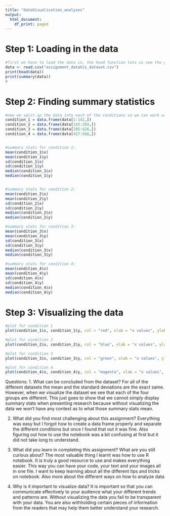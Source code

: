 ```yaml
---
title: "dataVisualisation_analyses"
output:
  html_document:
    df_print: paged
---
```

# Step 1: Loading in the data

```r
#first we have to load the data in, the head function lets us see the general format of the table and the summary function gives summary stats for all the data
data <- read.csv("assignment_dataVis_dataset.csv")
print(head(data))
print(summary(data))
#
```

# Step 2: Finding summary statistics
```r

#now we split up the data into each of the conditions so we can work with it 
condition_1 = data.frame(data[1:142,])
condition_2 = data.frame(data[143:284,])
condition_3 = data.frame(data[285:426,])
condition_4 = data.frame(data[427:568,])


#summary stats for condition 1:
mean(condition_1$x)
mean(condition_1$y)
sd(condition_1$x)
sd(condition_1$y)
median(condition_1$x)
median(condition_1$y)


#summary stats for condition 2:
mean(condition_2$x)
mean(condition_2$y)
sd(condition_2$x)
sd(condition_2$y)
median(condition_2$x)
median(condition_2$y)

#summary stats for condition 3:
mean(condition_3$x)
mean(condition_3$y)
sd(condition_3$x)
sd(condition_3$y)
median(condition_3$x)
median(condition_3$y)

#summary stats for condition 4:
mean(condition_4$x)
mean(condition_4$y)
sd(condition_4$x)
sd(condition_4$y)
median(condition_4$x)
median(condition_4$y)

```

# Step 3: Visualizing the data
```r
#plot for condition 1
plot(condition_1$x, condition_1$y, col = "red", xlab = "x values", ylab = "y values", main = "Dinosaur") #we can change the color too and the x and y axes
```
```r
#plot for condition 2
plot(condition_2$x, condition_2$y, col = "blue", xlab = "x values", ylab = "y values", main = "The eye") 
```

```r
#plot for condition 3
plot(condition_3$x, condition_3$y, col = "green", xlab = "x values", ylab = "y values", main = "Lines!!!")
```

```r
#plot for condition 4
plot(condition_4$x, condition_4$y, col = "magenta", xlab = "x values", ylab = "y values", main = "STAR")
```

Questions:
1. What can be concluded from the dataset?
For all of the different datasets the mean and the standard deviations are the exact same. However, when we visualize the dataset we see that each of the four groups are different. This just goes to show that we cannot simply display summary stats when presenting research because without visualizing the data we won't have any context as to what those summary stats mean. 

2. What did you find most challenging about this assignment?
Everything was easy but I forgot how to create a data frame properly and separate the different conditions but once I found that out it was fine. Also figuring out how to use the notebook was a bit confusing at first but it did not take long to understand. 

3. What did you learn in completing this assignment? What are you still curious about?
The most valuable thing I learnt was how to use R notebook. It is truly a good resource to use and makes everything easier. This way you can have your code, your text and your images all in one file. I want to keep learning about all the different tips and tricks on notebook. Also more about the different ways on how to analyze data 

4. Why is it important to visualize data?
It is important so that you can communicate effectively to your audience what your different trends and patterns are. Without visualizing the data you fail to be transparent with your data. You are also withholding certain pieces of information from the readers that may help them better understand your research. 


